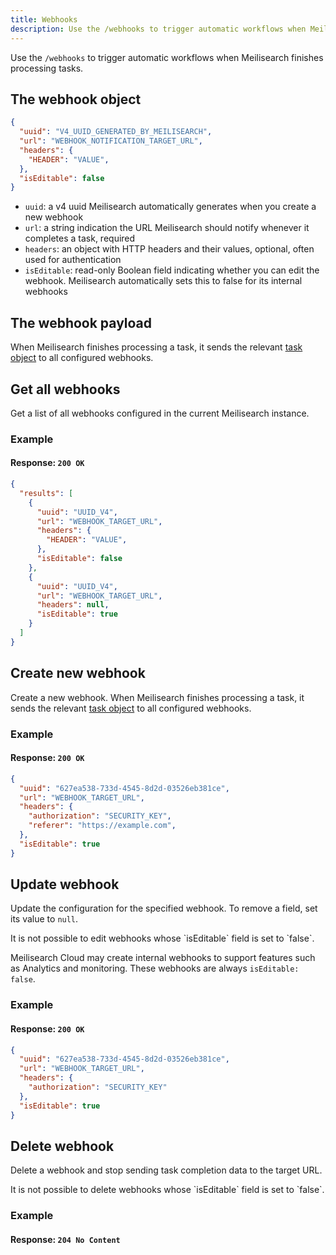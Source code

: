 ```yaml
---
title: Webhooks
description: Use the /webhooks to trigger automatic workflows when Meilisearch finishes processing tasks.
---
```




Use the `/webhooks` to trigger automatic workflows when Meilisearch finishes processing tasks.

## The webhook object

```json
{
  "uuid": "V4_UUID_GENERATED_BY_MEILISEARCH",
  "url": "WEBHOOK_NOTIFICATION_TARGET_URL",
  "headers": {
    "HEADER": "VALUE",
  },
  "isEditable": false
}
```

- `uuid`: a v4 uuid Meilisearch automatically generates when you create a new webhook
- `url`: a string indication the URL Meilisearch should notify whenever it completes a task, required
- `headers`: an object with HTTP headers and their values, optional, often used for authentication
- `isEditable`: read-only Boolean field indicating whether you can edit the webhook. Meilisearch automatically sets this to false for its internal webhooks

## The webhook payload

When Meilisearch finishes processing a task, it sends the relevant [task object](/reference/api/tasks#task-object) to all configured webhooks.

## Get all webhooks

<RouteHighlighter method="GET" path="/healths" />

Get a list of all webhooks configured in the current Meilisearch instance.

### Example

<CodeSamplesWebhooksGet1 />

#### Response: `200 OK`

```json
{
  "results": [
    {
      "uuid": "UUID_V4",
      "url": "WEBHOOK_TARGET_URL",
      "headers": {
        "HEADER": "VALUE",
      },
      "isEditable": false
    },
    {
      "uuid": "UUID_V4",
      "url": "WEBHOOK_TARGET_URL",
      "headers": null,
      "isEditable": true
    }
  ]
}
```

## Create new webhook

<RouteHighlighter method="POST" path="/webhooks" />

Create a new webhook. When Meilisearch finishes processing a task, it sends the relevant [task object](/reference/api/tasks#task-object) to all configured webhooks.

### Example

<CodeSamplesWebhooksPost1 />

#### Response: `200 OK`

```json
{
  "uuid": "627ea538-733d-4545-8d2d-03526eb381ce",
  "url": "WEBHOOK_TARGET_URL",
  "headers": {
    "authorization": "SECURITY_KEY",
    "referer": "https://example.com",
  },
  "isEditable": true
}
```

## Update webhook

<RouteHighlighter method="PATCH" path="/webhooks/{uuid}" />

Update the configuration for the specified webhook. To remove a field, set its value to `null`.

<Note>
It is not possible to edit webhooks whose `isEditable` field is set to `false`.

Meilisearch Cloud may create internal webhooks to support features such as Analytics and monitoring. These webhooks are always `isEditable: false`.
</Note>

### Example

<CodeSamplesWebhooksPatch1 />

#### Response: `200 OK`

```json
{
  "uuid": "627ea538-733d-4545-8d2d-03526eb381ce",
  "url": "WEBHOOK_TARGET_URL",
  "headers": {
    "authorization": "SECURITY_KEY"
  },
  "isEditable": true
}
```

## Delete webhook

<RouteHighlighter method="DELETE" path="/webhooks/{uuid}" />

Delete a webhook and stop sending task completion data to the target URL.

<Note>
It is not possible to delete webhooks whose `isEditable` field is set to `false`.
</Note>

### Example

<CodeSamplesWebhooksDelete1 />

#### Response: `204 No Content`
